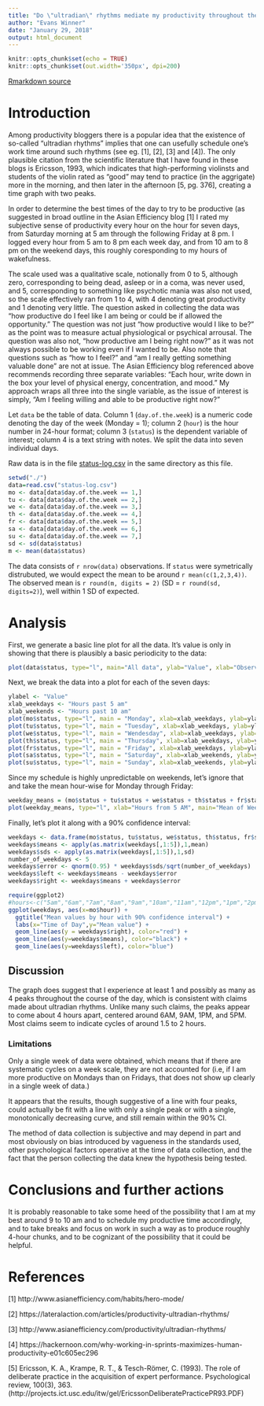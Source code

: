 ```yaml
---
title: "Do \"ultradian\" rhythms mediate my productivity throughout the day?"
author: "Evans Winner"
date: "January 29, 2018"
output: html_document
---
```


```r
knitr::opts_chunk$set(echo = TRUE)
knitr::opts_chunk$set(out.width='350px', dpi=200)
```

[Rmarkdown source](status-log.Rmd)

# Introduction

Among productivity bloggers there is a popular idea that the existence of so-called "ultradian rhythms" implies that one can usefully schedule one's work time around such rhythms (see eg. [1], [2], [3] and [4]). The only plausible citation from the scientific literature that I have found in these blogs is Ericsson, 1993, which indicates that high-performing violinsts and students of the violin rated as "good" may tend to practice (in the aggrigate) more in the morning, and then later in the afternoon [5, pg. 376], creating a time graph with two peaks.

In order to determine the best times of the day to try to be productive (as suggested in broad outline in the Asian Efficiency blog [1] I rated my subjective sense of productivity every hour on the hour for seven days, from Saturday morning at 5 am through the following Friday at 8 pm. I logged every hour from 5 am to 8 pm each week day, and from 10 am to 8 pm on the weekend days, this roughly coresponding to my hours of wakefulness.

The scale used was a qualitative scale, notionally from 0 to 5, although zero, corresponding to being dead, asleep or in a coma, was never used, and 5, corresponding to something like psychotic mania was also not used, so the scale effectively ran from 1 to 4, with 4 denoting great productivity and 1 denoting very little. The question asked in collecting the data was "how productive do I feel like I am being or could be if allowed the opportunity." The question was not just "how productive would I like to be?" as the point was to measure actual physiological or psychical arrousal. The question was also not, "how productive am I being right now?" as it was not always possible to be working even if I wanted to be. Also note that questions such as "how to I feel?" and "am I really getting something valuable done" are not at issue. The Asian Efficiency blog referenced above recommends recording three separate variables: "Each hour, write down in the box your level of physical energy, concentration, and mood." My approach wraps all three into the single variable, as the issue of interest is simply, "Am I feeling willing and able to be productive right now?"

Let `data` be the table of data. Column 1 (`day.of.the.week`) is a numeric code denoting the day of the week (Monday = 1); column 2 (`hour`) is the hour number in 24-hour format; column 3 (`status`) is the dependent variable of interest; column 4 is a text string with notes. We split the data into seven individual days.

Raw data is in the file [status-log.csv](status-log.csv) in the same directory as this file.

```r
setwd("./")
data=read.csv("status-log.csv")
mo <- data[data$day.of.the.week == 1,]
tu <- data[data$day.of.the.week == 2,]
we <- data[data$day.of.the.week == 3,]
th <- data[data$day.of.the.week == 4,]
fr <- data[data$day.of.the.week == 5,]
sa <- data[data$day.of.the.week == 6,]
su <- data[data$day.of.the.week == 7,]
sd <- sd(data$status)
m <- mean(data$status)
```

The data consists of `r nrow(data)` observations. If `status` were symetrically distrubuted, we would expect the mean to be around `r mean(c(1,2,3,4))`. The observed mean is `r round(m, digits = 2)` (SD = `r round(sd, digits=2)`), well within 1 SD of expected.

# Analysis

First, we generate a basic line plot for all the data. It's value is only in showing that there is plausibly a basic periodicity to the data:

``` r
plot(data$status, type="l", main="All data", ylab="Value", xlab="Observation Number")
```

Next, we break the data into a plot for each of the seven days:

``` r
ylabel <- "Value"
xlab_weekdays <- "Hours past 5 am"
xlab_weekends <- "Hours past 10 am"
plot(mo$status, type="l", main = "Monday", xlab=xlab_weekdays, ylab=ylabel)
plot(tu$status, type="l", main = "Tuesday", xlab=xlab_weekdays, ylab=ylabel)
plot(we$status, type="l", main = "Wendesday", xlab=xlab_weekdays, ylab=ylabel)
plot(th$status, type="l", main = "Thursday", xlab=xlab_weekdays, ylab=ylabel)
plot(fr$status, type="l", main = "Friday", xlab=xlab_weekdays, ylab=ylabel)
plot(sa$status, type="l", main = "Saturday", xlab=xlab_weekends, ylab=ylabel)
plot(su$status, type="l", main = "Sunday", xlab=xlab_weekends, ylab=ylabel)
```

Since my schedule is highly unpredictable on weekends, let's ignore that and take the mean hour-wise for Monday through Friday:

```r
weekday_means = (mo$status + tu$status + we$status + th$status + fr$status) / 5
plot(weekday_means, type="l", xlab="Hours from 5 AM", main="Mean of Weekdays", ylab="Value")
```

Finally, let's plot it along with a 90% confidence interval:

```r
weekdays <- data.frame(mo$status, tu$status, we$status, th$status, fr$status)
weekdays$means <- apply(as.matrix(weekdays[,1:5]),1,mean)
weekdays$sds <- apply(as.matrix(weekdays[,1:5]),1,sd)
number_of_weekdays <- 5
weekdays$error <- qnorm(0.95) * weekdays$sds/sqrt(number_of_weekdays)
weekdays$left <- weekdays$means - weekdays$error
weekdays$right <- weekdays$means + weekdays$error

require(ggplot2)
#hours<-c("5am","6am","7am","8am","9am","10am","11am","12pm","1pm","2pm","3pm","4pm","5pm","6pm","7pm","8pm")
ggplot(weekdays, aes(x=mo$hour)) +
  ggtitle("Mean values by hour with 90% confidence interval") +
  labs(x="Time of Day",y="Mean value") +
  geom_line(aes(y = weekdays$right), color="red") +
  geom_line(aes(y=weekdays$means), color="black") +
  geom_line(aes(y=weekdays$left), color="blue")
```

## Discussion

The graph does suggest that I experience at least 1 and possibly as many as 4 peaks throughout the course of the day, which is consistent with claims made about ultradian rhythms. Unlike many such claims, the peaks appear to come about 4 hours apart, centered around 6AM, 9AM, 1PM, and 5PM. Most claims seem to indicate cycles of around 1.5 to 2 hours.

### Limitations

Only a single week of data were obtained, which means that if there are systematic cycles on a week scale, they are not accounted for (i.e, if I am more productive on Mondays than on Fridays, that does not show up clearly in a single week of data.)

It appears that the results, though suggestive of a line with four peaks, could actually be fit with a line with only a single peak or with a single, monotonically decreasing curve, and still remain within the 90% CI.

The method of data collection is subjective and may depend in part and most obviously on bias introduced by vagueness in the standards used, other psychological factors operative at the time of data collection, and the fact that the person collecting the data knew the hypothesis being tested.

# Conclusions and further actions

It is probably reasonable to take some heed of the possibility that I am at my best around 9 to 10 am and to schedule my productive time accordingly, and to take breaks and focus on work in such a way as to produce roughly 4-hour chunks, and to be cognizant of the possibility that it could be helpful.

# References
[1] http://www.asianefficiency.com/habits/hero-mode/

[2] https://lateralaction.com/articles/productivity-ultradian-rhythms/

[3] http://www.asianefficiency.com/productivity/ultradian-rhythms/

[4] https://hackernoon.com/why-working-in-sprints-maximizes-human-productivity-e01c605ec296

[5] Ericsson, K. A., Krampe, R. T., & Tesch-Römer, C. (1993). The role of deliberate practice in the acquisition of expert performance. Psychological review, 100(3), 363. (http://projects.ict.usc.edu/itw/gel/EricssonDeliberatePracticePR93.PDF)